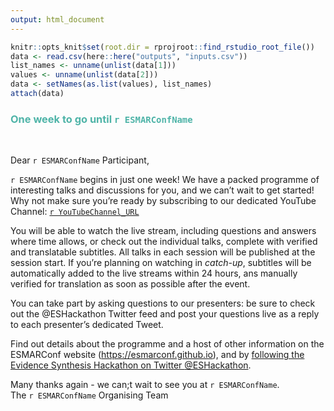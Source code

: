 ```yaml
---
output: html_document
---
```

``` r
knitr::opts_knit$set(root.dir = rprojroot::find_rstudio_root_file())
data <- read.csv(here::here("outputs", "inputs.csv"))
list_names <- unname(unlist(data[1]))
values <- unname(unlist(data[2]))
data <- setNames(as.list(values), list_names)
attach(data)
```
### <span style="color: #4fb4a8;">One week to go until `r ESMARConfName`</span>  
<br>

Dear `r ESMARConfName` Participant,  

`r ESMARConfName` begins in just one week! We have a packed programme of interesting talks and discussions for you, and we can't wait to get started! Why not make sure you're ready by subscribing to our dedicated YouTube Channel: <a href="`r YouTubeChannel_URL`">`r YouTubeChannel_URL`</a>  

You will be able to watch the live stream, including questions and answers where time allows, or check out the individual talks, complete with verified and translatable subtitles. All talks in each session will be published at the session start. If you're planning on watching in <em>catch-up</em>, subtitles will be automatically added to the live streams within 24 hours, ans manually verified for translation as soon as possible after the event.  

You can take part by asking questions to our presenters: be sure to check out the @ESHackathon Twitter feed and post your questions live as a reply to each presenter's dedicated Tweet.  

Find out details about the programme and a host of other information on the ESMARConf website (<a href="https://esmarconf.github.io">https://esmarconf.github.io</a>), and by <a href="https://www.twitter.com/eshackathon">following the Evidence Synthesis Hackathon on Twitter @ESHackathon</a>.  

Many thanks again - we can;t wait to see you at `r ESMARConfName`.  
The `r ESMARConfName` Organising Team